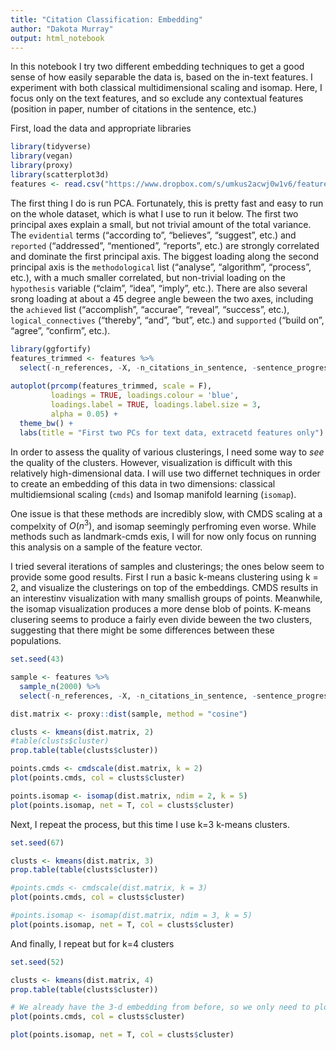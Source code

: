 ```yaml
---
title: "Citation Classification: Embedding"
author: "Dakota Murray"
output: html_notebook
---
```



In this notebook I try two different embedding techniques to get a good sense of how easily separable the data is, based on the in-text features. I experiment with both classical multidimensional scaling and isomap. Here, I focus only on the text features, and so exclude any contextual features (position in paper, number of citations in the sentence, etc.)


First, load the data and appropriate libraries
```r
library(tidyverse)
library(vegan)
library(proxy)
library(scatterplot3d)
features <- read.csv("https://www.dropbox.com/s/umkus2acwj0w1v6/feature_matrix.csv?dl=1")
```

The first thing I do is run PCA. Fortunately, this is pretty fast and easy to run on the whole dataset, which is what I use to run it below. The first two principal axes explain a small, but not trivial amount of the total variance. The `evidential` terms ("according to", "believes", "suggest", etc.) and `reported` ("addressed", "mentioned", "reports", etc.) are strongly correlated and dominate the first principal axis. The biggest loading along the second principal axis is the `methodological` list ("analyse", "algorithm", "process", etc.), with a much smaller correlated, but non-trivial loading on the `hypothesis` variable ("claim", "idea", "imply", etc.). There are also several srong loading at about a 45 degree angle beween the two axes, including the `achieved` list ("accomplish", "accurae", "reveal", "success", etc.), `logical_connectives` ("thereby", "and", "but", etc.) and `supported` ("build on", "agree", "confirm", etc.). 
```r
library(ggfortify)
features_trimmed <- features %>%
  select(-n_references, -X, -n_citations_in_sentence, -sentence_progression, -section_progression)
  
autoplot(prcomp(features_trimmed, scale = F),
         loadings = TRUE, loadings.colour = 'blue',
         loadings.label = TRUE, loadings.label.size = 3,
         alpha = 0.05) +
  theme_bw() +
  labs(title = "First two PCs for text data, extracetd features only")
```


In order to assess the quality of various clusterings, I need some way to *see* the quality of the clusters. However, visualization is difficult with this relatively high-dimensional data. I will use two differnet techniques in order to create an embedding of this data in two dimensions: classical multidiemsional scaling (`cmds`) and Isomap manifold learning (`isomap`). 

One issue is that these methods are incredibly slow, with CMDS scaling at a compelxity of $O(n^{3})$, and isomap seemingly perfroming even worse. While methods such as landmark-cmds exis, I will for now only focus on running this analysis on a sample of the feature vector. 

I tried several iterations of samples and clusterings; the ones below seem to provide some good results. First I run a basic k-means clustering using k = 2, and visualize the clusterings on top of the embeddings. CMDS results in an interestinv visualization with many smallish groups of points. Meanwhile, the isomap visualization produces a more dense blob of points. K-means clusering seems to produce a fairly even divide beween the two clusters, suggesting that there might be some differences between these populations. 
```r
set.seed(43)

sample <- features %>%
  sample_n(2000) %>%
  select(-n_references, -X, -n_citations_in_sentence, -sentence_progression, -section_progression)

dist.matrix <- proxy::dist(sample, method = "cosine") 

clusts <- kmeans(dist.matrix, 2)
#table(clusts$cluster)
prop.table(table(clusts$cluster))

points.cmds <- cmdscale(dist.matrix, k = 2)
plot(points.cmds, col = clusts$cluster)

points.isomap <- isomap(dist.matrix, ndim = 2, k = 5)
plot(points.isomap, net = T, col = clusts$cluster)
```

Next, I repeat the process, but this time I use k=3 k-means clusters. 
```r
set.seed(67)

clusts <- kmeans(dist.matrix, 3)
prop.table(table(clusts$cluster))

#points.cmds <- cmdscale(dist.matrix, k = 3)
plot(points.cmds, col = clusts$cluster)

#points.isomap <- isomap(dist.matrix, ndim = 3, k = 5)
plot(points.isomap, net = T, col = clusts$cluster)
```

And finally, I repeat but for k=4 clusters
```r
set.seed(52)

clusts <- kmeans(dist.matrix, 4)
prop.table(table(clusts$cluster))

# We already have the 3-d embedding from before, so we only need to plot
plot(points.cmds, col = clusts$cluster)

plot(points.isomap, net = T, col = clusts$cluster)
```

